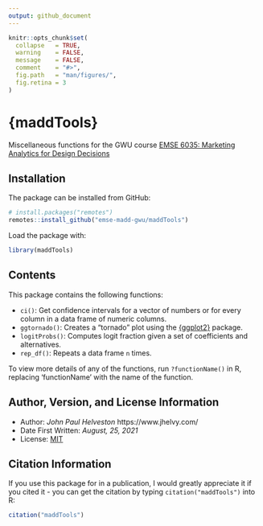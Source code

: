 ```yaml
---
output: github_document
---
```


<!-- README.md is generated from README.Rmd. Please edit that file -->

```r
knitr::opts_chunk$set(
  collapse   = TRUE,
  warning    = FALSE,
  message    = FALSE,
  comment    = "#>",
  fig.path   = "man/figures/",
  fig.retina = 3
)
```

# {maddTools}

<!-- badges: start -->

<!-- badges: end -->

Miscellaneous functions for the GWU course [EMSE 6035: Marketing Analytics for Design Decisions](https://madd.seas.gwu.edu/)

## Installation

The package can be installed from GitHub:

```r
# install.packages("remotes")
remotes::install_github("emse-madd-gwu/maddTools")
```

Load the package with:

```r
library(maddTools)
```

## Contents

This package contains the following functions:

* `ci()`: Get confidence intervals for a vector of numbers or for every column in a data frame of numeric columns.
* `ggtornado()`: Creates a "tornado" plot using the [{ggplot2}](https://ggplot2.tidyverse.org/) package.
* `logitProbs()`: Computes logit fraction given a set of coefficients and alternatives.
* `rep_df()`: Repeats a data frame `n` times.

To view more details of any of the functions, run `?functionName()` in R, replacing 'functionName' with the name of the function.

## Author, Version, and License Information

- Author: *John Paul Helveston* https://www.jhelvy.com/
- Date First Written: *August, 25, 2021*
- License: [MIT](https://github.com/emse-madd-gwu/maddTools/blob/master/LICENSE.md)

## Citation Information

If you use this package for in a publication, I would greatly appreciate it if you cited it - you can get the citation by typing `citation("maddTools")` into R:

```r
citation("maddTools")
```
